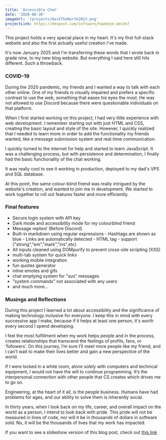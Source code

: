 ```yaml
---
title: 'Accessible Chat'
date: '2020-08-30'
imageUrl: '/projects/HackTheNorth2023.png'
projectLink: https://devpost.com/software/hawkeye-amc4n7
---
```


This project holds a very special place in my heart. It's my first full-stack website and also the first actually useful creation I've made.

It's now January 2025 and I'm transferring these words that I wrote back in grade nine, to my new blog website. But everything I said here still hits different. Such a throwback.

### COVID-19

During the 2020 pandemic, my friends and I wanted a way to talk with each other online. One of my friends is visually impaired and prefers a specific contrast to use the web, something that eases his eyes the most. He was not allowed to use Discord because there were questionable individuals on that platform.

When I first started working on this project, I had very little experience with web development. I remember starting out with just HTML and CSS, creating the basic layout and style of the site. However, I quickly realized that I needed to learn more in order to add the functionality my friends wanted, like a message submission system and real-time communication.

I quickly turned to the internet for help and started to learn JavaScript. It was a challenging process, but with persistence and determination, I finally had the basic functionality of the chat working.

It was really cool to see it working in production, deployed to my dad's VPS and SQL database.

At this point, the same colour-blind friend was really intrigued by the website's creation, and wanted to join me in development. We started to work together to roll out features faster and more efficiently.

### Final features

-   Secure login system with API key
-   Dark mode and accessibility mode for my colourblind friend
-   Message replies! (Before Discord)
-   Built-in markdown using regular expressions - Hashtags are shown as blue - Links are automatically detected - HTML tag - support ("strong","em","mark","ins",etc)
-   All inputs cleaned using DOMpurify to prevent cross-site scripting (XXS)
-   multi-tab system for quick links
-   working mobile integration
-   fun quotes generator
-   inline emotes and gifs
-   chat emptying system for "sus" messages
-   "system commands" not associated with any users
-   and much more...

### Musings and Reflections

During this project I learned a lot about accessibility and the significance of making technology inclusive for everyone. I keep this in mind with every successive app I make, because if it helps at least one person, it's worth every second I spend developing.

I feel the most fulfillment when my work helps people and in the process, creates relationships that transcend the feelings of profits, fans, or ‘followers’. On this journey, I’m sure I’ll meet more people like my friend, and I can’t wait to make their lives better and gain a new perspective of the world.

If I were locked in a white room, alone solely with computers and technical equipment, I would not have the will to continue programming. It’s the interpersonal connection with other people that CS creates which drives me to go on.

Engineering, at the heart of it all, is the people business. Humans have had problems for ages, and our ability to solve them is inherently social.

In thirty years, when I look back on my life, career, and overall impact on the world as a person, I intend to look back with pride. This pride will not be measured in lines of code, nor will it be in thousands of dollars in software sold. No, it will be the thousands of lives that my work has impacted.

If you want to see a slideshow version of this blog post, check out [this link](https://docs.google.com/presentation/d/1QaQ2VSnedZth80C1NJsNnH629BzmZFMqiqoptdOPBJQ/)
